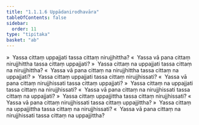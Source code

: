 ```yaml
---
title: "1.1.1.6 Uppādanirodhavāra"
tableOfContents: false
sidebar:
  order: 11
type: "tipitaka"
basket: "ab"
---
```



<DynamicBreadcrumb />

<Division number="10">

<Paragraph number="38">
»  Yassa cittaṃ uppajjati tassa cittaṃ nirujjhittha?
</Paragraph>

<Paragraph number="39">
«  Yassa vā pana cittaṃ nirujjhittha tassa cittaṃ uppajjati?
</Paragraph>

<Paragraph number="40">
»  Yassa cittaṃ na uppajjati tassa cittaṃ na nirujjhittha?
</Paragraph>

<Paragraph number="41">
«  Yassa vā pana cittaṃ na nirujjhittha tassa cittaṃ na uppajjati?
</Paragraph>

</Division>
<Division number="11">

<Paragraph number="42">
»  Yassa cittaṃ uppajjati tassa cittaṃ nirujjhissati?
</Paragraph>

<Paragraph number="43">
«  Yassa vā pana cittaṃ nirujjhissati tassa cittaṃ uppajjati?
</Paragraph>

<Paragraph number="44">
»  Yassa cittaṃ na uppajjati tassa cittaṃ na nirujjhissati?
</Paragraph>

<Paragraph number="45">
«  Yassa vā pana cittaṃ na nirujjhissati tassa cittaṃ na uppajjati?
</Paragraph>

</Division>
<Division number="12">

<Paragraph number="46">
»  Yassa cittaṃ uppajjittha tassa cittaṃ nirujjhissati?
</Paragraph>

<Paragraph number="47">
«  Yassa vā pana cittaṃ nirujjhissati tassa cittaṃ uppajjittha?
</Paragraph>

<Paragraph number="48">
»  Yassa cittaṃ na uppajjittha tassa cittaṃ na nirujjhissati?
</Paragraph>

<Paragraph number="49">
«  Yassa vā pana cittaṃ na nirujjhissati tassa cittaṃ na uppajjittha?
</Paragraph>
</Division>
